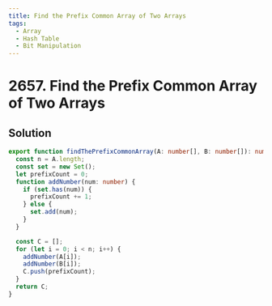 ```yaml
---
title: Find the Prefix Common Array of Two Arrays
tags:
  - Array
  - Hash Table
  - Bit Manipulation
---
```


# 2657. Find the Prefix Common Array of Two Arrays

<Badges>
  <LevelBadge level="medium" />
  <TopicBadge name="Array" slug="array" />
  <TopicBadge name="Hash Table" slug="hash-table" />
  <TopicBadge name="Bit Manipulation" slug="bit-manipulation" />
</Badges>

## Solution

```typescript filename="solution.ts" copy
export function findThePrefixCommonArray(A: number[], B: number[]): number[] {
  const n = A.length;
  const set = new Set();
  let prefixCount = 0;
  function addNumber(num: number) {
    if (set.has(num)) {
      prefixCount += 1;
    } else {
      set.add(num);
    }
  }

  const C = [];
  for (let i = 0; i < n; i++) {
    addNumber(A[i]);
    addNumber(B[i]);
    C.push(prefixCount);
  }
  return C;
}
```

<ProblemLink
  codingSite="leetcode"
  href="https://leetcode.com/problems/find-the-prefix-common-array-of-two-arrays"
  title="Find the Prefix Common Array of Two Arrays"
/>
